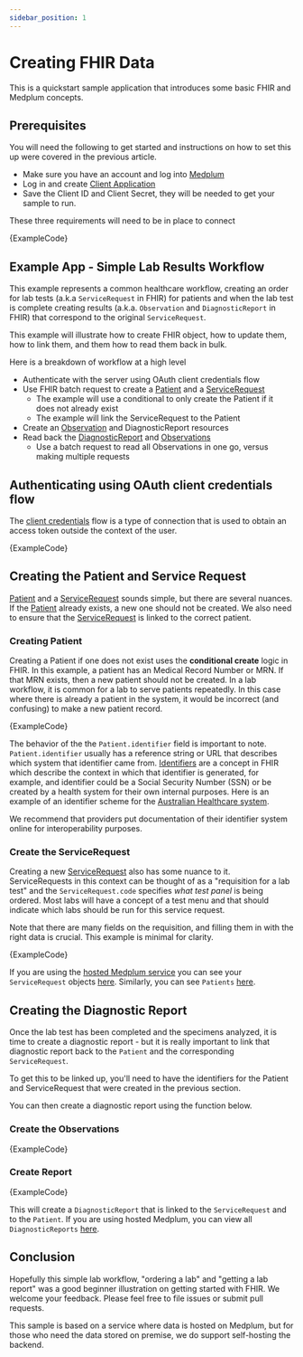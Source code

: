 ```yaml
---
sidebar_position: 1
---
```



# Creating FHIR Data

This is a quickstart sample application that introduces some basic FHIR and Medplum concepts.

## Prerequisites

You will need the following to get started and instructions on how to set this up were covered in the previous article.

- Make sure you have an account and log into [Medplum](https://app.medplum.com)
- Log in and create [Client Application](https://app.medplum.com/ClientApplication)
- Save the Client ID and Client Secret, they will be needed to get your sample to run.

These three requirements will need to be in place to connect

<MedplumCodeBlock language="ts" selectBlocks="api-keys" showLineNumbers>
  {ExampleCode}
</MedplumCodeBlock>

## Example App - Simple Lab Results Workflow

This example represents a common healthcare workflow, creating an order for lab tests (a.k.a `ServiceRequest` in FHIR) for patients and when the lab test is complete creating results (a.k.a. `Observation` and `DiagnosticReport` in FHIR) that correspond to the original `ServiceRequest`.

This example will illustrate how to create FHIR object, how to update them, how to link them, and them how to read them back in bulk.

Here is a breakdown of workflow at a high level

- Authenticate with the server using OAuth client credentials flow
- Use FHIR batch request to create a [Patient](../api/fhir/resources/patient) and a [ServiceRequest](../api/fhir/resources/servicerequest)
  - The example will use a conditional to only create the Patient if it does not already exist
  - The example will link the ServiceRequest to the Patient
- Create an [Observation](../api/fhir/resources/observation) and DiagnosticReport resources
- Read back the [DiagnosticReport](../api/fhir/resources/diagnosticreport) and [Observations](../api/fhir/resources/observation)
  - Use a batch request to read all Observations in one go, versus making multiple requests

## Authenticating using OAuth client credentials flow

The [client credentials](https://oauth.net/2/grant-types/client-credentials/) flow is a type of connection that is used to obtain an access token outside the context of the user.

<MedplumCodeBlock language="ts" selectBlocks="core-imports, create-client" showLineNumbers>
  {ExampleCode}
</MedplumCodeBlock>

## Creating the Patient and Service Request

[Patient](../api/fhir/resources/patient) and a [ServiceRequest](../api/fhir/resources/servicerequest) sounds simple, but there are several nuances. If the [Patient](../api/fhir/resources/patient) already exists, a new one should not be created. We also need to ensure that the [ServiceRequest](../api/fhir/resources/servicerequest) is linked to the correct patient.

### Creating Patient

Creating a Patient if one does not exist uses the **conditional create** logic in FHIR. In this example, a patient has an Medical Record Number or MRN. If that MRN exists, then a new patient should not be created. In a lab workflow, it is common for a lab to serve patients repeatedly. In this case where there is already a patient in the system, it would be incorrect (and confusing) to make a new patient record.

<MedplumCodeBlock language="ts" selectBlocks="patient-imports, create-patient" showLineNumbers>
  {ExampleCode}
</MedplumCodeBlock>

The behavior of the the `Patient.identifier` field is important to note. `Patient.identifier` usually has a reference string or URL that describes which system that identifier came from. [Identifiers](/docs/fhir-basics#identifiers-naming-resources) are a concept in FHIR which describe the context in which that identifier is generated, for example, and identifier could be a Social Security Number (SSN) or be created by a health system for their own internal purposes. Here is an example of an identifier scheme for the [Australian Healthcare system](https://namespaces.digitalhealth.gov.au/id/hi/ihi/1.0/).

We recommend that providers put documentation of their identifier system online for interoperability purposes.

### Create the ServiceRequest

Creating a new [ServiceRequest](/docs/api/fhir/resources/servicerequest) also has some nuance to it. ServiceRequests in this context can be thought of as a "requisition for a lab test" and the `ServiceRequest.code` specifies _what test panel_ is being ordered. Most labs will have a concept of a test menu and that should indicate which labs should be run for this service request.

Note that there are many fields on the requisition, and filling them in with the right data is crucial. This example is minimal for clarity.

<MedplumCodeBlock language="ts" selectBlocks="service-request-imports, create-service-request" showLineNumbers>
  {ExampleCode}
</MedplumCodeBlock>

If you are using the [hosted Medplum service](https://app.medplum.com) you can see your `ServiceRequest` objects [here](https://app.medplum.com/ServiceRequest). Similarly, you can see `Patients` [here](https://app.medplum.com/Patient).

## Creating the Diagnostic Report

Once the lab test has been completed and the specimens analyzed, it is time to create a diagnostic report - but it is really important to link that diagnostic report back to the `Patient` and the corresponding `ServiceRequest`.

To get this to be linked up, you'll need to have the identifiers for the Patient and ServiceRequest that were created in the previous section.

You can then create a diagnostic report using the function below.

### Create the Observations

<MedplumCodeBlock language="ts" selectBlocks="observation-imports, create-observations" showLineNumbers>
  {ExampleCode}
</MedplumCodeBlock>

### Create Report

<MedplumCodeBlock language="ts" selectBlocks="report-imports, create-report" showLineNumbers>
  {ExampleCode}
</MedplumCodeBlock>

This will create a `DiagnosticReport` that is linked to the `ServiceRequest` and to the `Patient`. If you are using hosted Medplum, you can view all `DiagnosticReports` [here](https://app.medplum.com/DiagnosticReport).

## Conclusion

Hopefully this simple lab workflow, "ordering a lab" and "getting a lab report" was a good beginner illustration on getting started with FHIR. We welcome your feedback. Please feel free to file issues or submit pull requests.

This sample is based on a service where data is hosted on Medplum, but for those who need the data stored on premise, we do support self-hosting the backend.
